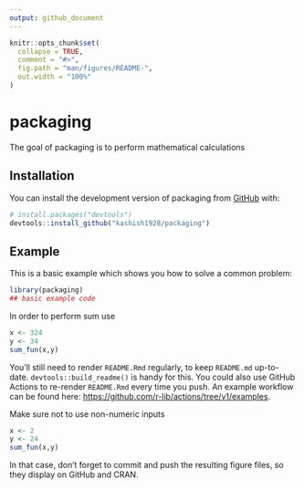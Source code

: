 ```yaml
---
output: github_document
---
```


<!-- README.md is generated from README.Rmd. Please edit that file -->

```r
knitr::opts_chunk$set(
  collapse = TRUE,
  comment = "#>",
  fig.path = "man/figures/README-",
  out.width = "100%"
)
```

# packaging

<!-- badges: start -->
<!-- badges: end -->

The goal of packaging is to perform mathematical calculations

## Installation

You can install the development version of packaging from [GitHub](https://github.com/kashish1928/packaging) with:

``` r
# install.packages("devtools")
devtools::install_github("kashish1928/packaging")
```

## Example

This is a basic example which shows you how to solve a common problem:

```r
library(packaging)
## basic example code
```

In order to perform sum use

```r
x <- 324
y <- 34
sum_fun(x,y)
```

You'll still need to render `README.Rmd` regularly, to keep `README.md` up-to-date. `devtools::build_readme()` is handy for this. You could also use GitHub Actions to re-render `README.Rmd` every time you push. An example workflow can be found here: <https://github.com/r-lib/actions/tree/v1/examples>.

Make sure not to use non-numeric inputs

```r
x <- 2
y <- 24
sum_fun(x,y)
```

In that case, don't forget to commit and push the resulting figure files, so they display on GitHub and CRAN.
